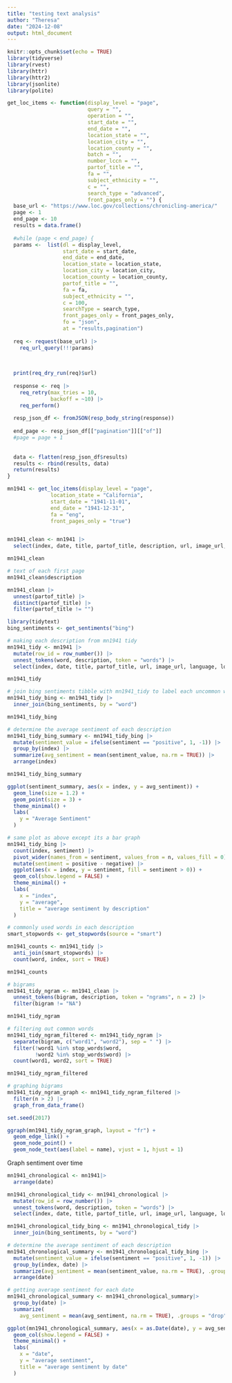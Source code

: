 ```yaml
---
title: "testing text analysis"
author: "Theresa"
date: "2024-12-08"
output: html_document
---
```


```r
knitr::opts_chunk$set(echo = TRUE)
library(tidyverse)
library(rvest)
library(httr)
library(httr2)
library(jsonlite)
library(polite)
```

```r

get_loc_items <- function(display_level = "page",
                          query = "",
                          operation = "",
                          start_date = "",
                          end_date = "",
                          location_state = "",
                          location_city = "",
                          location_county = "",
                          batch = "",
                          number_lccn = "",
                          partof_title = "",
                          fa = "",
                          subject_ethnicity = "",
                          c = "",
                          search_type = "advanced",
                          front_pages_only = "") {
  base_url <- "https://www.loc.gov/collections/chronicling-america/"
  page <- 1
  end_page <- 10
  results = data.frame()
  
  #while (page < end_page) {
  params <-  list(dl = display_level,
                  start_date = start_date,
                  end_date = end_date,
                  location_state = location_state,
                  location_city = location_city,
                  location_county = location_county,
                  partof_title = "",
                  fa = fa,
                  subject_ethnicity = "",
                  c = 100,
                  searchType = search_type,
                  front_pages_only = front_pages_only,
                  fo = "json",
                  at = "results,pagination")
  
  req <- request(base_url) |>
    req_url_query(!!!params)
    

  
  print(req_dry_run(req)$url)
  
  response <- req |> 
    req_retry(max_tries = 10,
              backoff = ~10) |>
    req_perform()
  
  resp_json_df <- fromJSON(resp_body_string(response))
  
  end_page <- resp_json_df[["pagination"]][["of"]]
  #page = page + 1
  
  
  data <- flatten(resp_json_df$results)
  results <- rbind(results, data)
  return(results)
}

```
        

```r

mn1941 <- get_loc_items(display_level = "page",
              location_state = "California",
              start_date = "1941-11-01",
              end_date = "1941-12-31",
              fa = "eng",
              front_pages_only = "true")


mn1941_clean <- mn1941 |>
  select(index, date, title, partof_title, description, url, image_url, language, location_country, location_state, location_county, location_city, contributor, number_page, publication_frequency)

mn1941_clean
```

```r
# text of each first page
mn1941_clean$description
```



```r
mn1941_clean |>
  unnest(partof_title) |>
  distinct(partof_title) |>
  filter(partof_title != "")

```


```r
library(tidytext)
bing_sentiments <- get_sentiments("bing")
```

```r
# making each description from mn1941 tidy
mn1941_tidy <- mn1941 |>
  mutate(row_id = row_number()) |>
  unnest_tokens(word, description, token = "words") |>
  select(index, date, title, partof_title, url, image_url, language, location_country, location_state, location_county, location_city, contributor, number_page, publication_frequency, word)

mn1941_tidy
```


```r
# join bing sentiments tibble with mn1941_tidy to label each uncommon word as positive or negative
mn1941_tidy_bing <- mn1941_tidy |>
  inner_join(bing_sentiments, by = "word")

mn1941_tidy_bing
```


```r
# determine the average sentiment of each description
mn1941_tidy_bing_summary <- mn1941_tidy_bing |>
  mutate(sentiment_value = ifelse(sentiment == "positive", 1, -1)) |>
  group_by(index) |>
  summarize(avg_sentiment = mean(sentiment_value, na.rm = TRUE)) |>
  arrange(index)

mn1941_tidy_bing_summary
```


```r
ggplot(sentiment_summary, aes(x = index, y = avg_sentiment)) +
  geom_line(size = 1.2) +
  geom_point(size = 3) +
  theme_minimal() +
  labs(
    y = "Average Sentiment"
  )
```

    
```r
# same plot as above except its a bar graph
mn1941_tidy_bing |>
  count(index, sentiment) |>
  pivot_wider(names_from = sentiment, values_from = n, values_fill = 0) |>
  mutate(sentiment = positive - negative) |>
  ggplot(aes(x = index, y = sentiment, fill = sentiment > 0)) +
  geom_col(show.legend = FALSE) +
  theme_minimal() +
  labs(
    x = "index",
    y = "average",
    title = "average sentiment by description"
  )
```


```r
# commonly used words in each description
smart_stopwords <- get_stopwords(source = "smart")

mn1941_counts <- mn1941_tidy |>
  anti_join(smart_stopwords) |>
  count(word, index, sort = TRUE)

mn1941_counts
```



```r
# bigrams
mn1941_tidy_ngram <- mn1941_clean |>
  unnest_tokens(bigram, description, token = "ngrams", n = 2) |>
  filter(bigram != "NA")

mn1941_tidy_ngram
```

  
```r
# filtering out common words
mn1941_tidy_ngram_filtered <- mn1941_tidy_ngram |>
  separate(bigram, c("word1", "word2"), sep = " ") |>
  filter(!word1 %in% stop_words$word,
         !word2 %in% stop_words$word) |>
  count(word1, word2, sort = TRUE)

mn1941_tidy_ngram_filtered
```



```r
# graphing bigrams
mn1941_tidy_ngram_graph <- mn1941_tidy_ngram_filtered |>
  filter(n > 2) |>
  graph_from_data_frame()

set.seed(2017)

ggraph(mn1941_tidy_ngram_graph, layout = "fr") +
  geom_edge_link() +
  geom_node_point() +
  geom_node_text(aes(label = name), vjust = 1, hjust = 1)
```



Graph sentiment over time

```r
mn1941_chronological <- mn1941|>
  arrange(date)
```

```r
mn1941_chronological_tidy <- mn1941_chronological |>
  mutate(row_id = row_number()) |>
  unnest_tokens(word, description, token = "words") |>
  select(index, date, title, partof_title, url, image_url, language, location_country, location_state, location_county, location_city, contributor, number_page, publication_frequency, word)
```

```r
mn1941_chronological_tidy_bing <- mn1941_chronological_tidy |>
  inner_join(bing_sentiments, by = "word")
```

```r
# determine the average sentiment of each description
mn1941_chronological_summary <- mn1941_chronological_tidy_bing |>
  mutate(sentiment_value = ifelse(sentiment == "positive", 1, -1)) |>
  group_by(index, date) |>
  summarize(avg_sentiment = mean(sentiment_value, na.rm = TRUE), .groups = "drop") |>
  arrange(date)
```

```r
# getting average sentiment for each date
mn1941_chronological_summary <- mn1941_chronological_summary|>
  group_by(date) |>
  summarize(
    avg_sentiment = mean(avg_sentiment, na.rm = TRUE), .groups = "drop")
```


```r
ggplot(mn1941_chronological_summary, aes(x = as.Date(date), y = avg_sentiment, fill = avg_sentiment > 0)) +
  geom_col(show.legend = FALSE) +
  theme_minimal() +
  labs(
    x = "date",
    y = "average sentiment",
    title = "average sentiment by date"
  )
```



